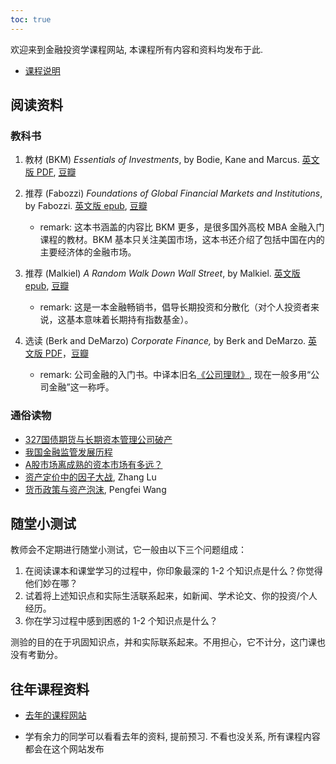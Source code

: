 ```yaml
---
toc: true
---
```


欢迎来到金融投资学课程网站, 本课程所有内容和资料均发布于此.

- [课程说明](about.qmd)

## 阅读资料

### 教科书

1. 教材 (BKM) *Essentials of Investments*, by Bodie, Kane and Marcus. [英文版 PDF](https://hlei.lanzouq.com/i9PW9ieksza), [豆瓣](https://book.douban.com/subject/5330997/)

2. 推荐 (Fabozzi) *Foundations of Global Financial Markets and Institutions*, by Fabozzi. [英文版 epub](https://hlei.lanzoui.com/iB9Yypwsp6b), [豆瓣](https://book.douban.com/subject/3998477/)
    - remark: 这本书涵盖的内容比 BKM 更多，是很多国外高校 MBA 金融入门课程的教材。BKM 基本只关注美国市场，这本书还介绍了包括中国在内的主要经济体的金融市场。

3. 推荐 (Malkiel) *A Random Walk Down Wall Street*, by Malkiel. [英文版 epub](https://hlei.lanzoui.com/iGs6vpwsdxg), [豆瓣](https://book.douban.com/subject/10606457/)
    - remark: 这是一本金融畅销书，倡导长期投资和分散化（对个人投资者来说，这基本意味着长期持有指数基金）。

4. 选读 (Berk and DeMarzo) *Corporate Finance,* by Berk and DeMarzo. [英文版 PDF](https://hlei.lanzoui.com/iEhBJpx233g)，[豆瓣](https://book.douban.com/subject/3199985/)
    - remark: 公司金融的入门书。中译本旧名[《公司理财》](https://book.douban.com/subject/4152457/), 现在一般多用“公司金融”这一称呼。


### 通俗读物

- [327国债期货与长期资本管理公司破产](https://www.cnblogs.com/albertlei/articles/2events.html)
- [我国金融监管发展历程](https://www.cnblogs.com/albertlei/articles/bank-regulation.html)
- [A股市场离成熟的资本市场有多远？](https://www.cnblogs.com/albertlei/articles/14837935.html)
- [资产定价中的因子大战](http://www.thfr.com.cn/wap/index-wap2.php?p=69962), Zhang Lu
- [货币政策与资产泡沫](https://thinktank.phbs.pku.edu.cn/2021/xuezheguandian_1214/47.html), Pengfei Wang

## 随堂小测试

教师会不定期进行随堂小测试，它一般由以下三个问题组成：

1. 在阅读课本和课堂学习的过程中，你印象最深的 1-2 个知识点是什么？你觉得他们妙在哪？
1. 试着将上述知识点和实际生活联系起来，如新闻、学术论文、你的投资/个人经历。
1. 你在学习过程中感到困惑的 1-2 个知识点是什么？

测验的目的在于巩固知识点，并和实际联系起来。不用担心，它不计分，这门课也没有考勤分。

## 往年课程资料

- [去年的课程网站](https://www.cnblogs.com/albertlei/p/invest21.html)

- 学有余力的同学可以看看去年的资料, 提前预习.
  不看也没关系, 所有课程内容都会在这个网站发布